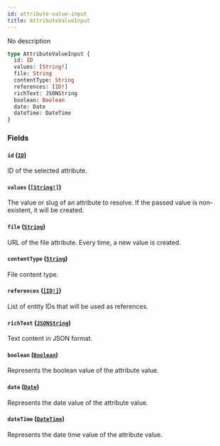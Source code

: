 ```yaml
---
id: attribute-value-input
title: AttributeValueInput
---
```


No description

```graphql
type AttributeValueInput {
  id: ID
  values: [String!]
  file: String
  contentType: String
  references: [ID!]
  richText: JSONString
  boolean: Boolean
  date: Date
  dateTime: DateTime
}
```

### Fields

#### `id` ([`ID`](/docs/developer/api-reference/scalars/id))

ID of the selected attribute.

#### `values` ([`[String!]`](/docs/developer/api-reference/scalars/string))

The value or slug of an attribute to resolve. If the passed value is non-existent, it will be created.

#### `file` ([`String`](/docs/developer/api-reference/scalars/string))

URL of the file attribute. Every time, a new value is created.

#### `contentType` ([`String`](/docs/developer/api-reference/scalars/string))

File content type.

#### `references` ([`[ID!]`](/docs/developer/api-reference/scalars/id))

List of entity IDs that will be used as references.

#### `richText` ([`JSONString`](/docs/developer/api-reference/scalars/json-string))

Text content in JSON format.

#### `boolean` ([`Boolean`](/docs/developer/api-reference/scalars/boolean))

Represents the boolean value of the attribute value.

#### `date` ([`Date`](/docs/developer/api-reference/scalars/date))

Represents the date value of the attribute value.

#### `dateTime` ([`DateTime`](/docs/developer/api-reference/scalars/date-time))

Represents the date time value of the attribute value.
